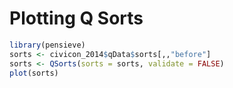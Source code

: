 # Plotting Q Sorts

```r
library(pensieve)
sorts <- civicon_2014$qData$sorts[,,"before"]
sorts <- QSorts(sorts = sorts, validate = FALSE)
plot(sorts)
```

